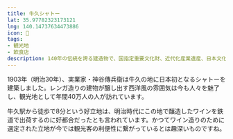 ```yaml
---
title: 牛久シャトー
lat: 35.97782323173121
lng: 140.14737634473886
icon: 🍷
tags:
- 観光地
- 飲食店
description: 140年の伝統を誇る建造物で、国指定重要文化財、近代化産業遺産、日本文化遺産に認定されています。
---
```

1903年（明治30年）、実業家・神谷傳兵衛は牛久の地に日本初となるシャトーを建築しました。レンガ造りの建物が醸し出す西洋風の雰囲気は今も人々を魅了し、観光地として年間40万人の人が訪れています。

牛久駅から徒歩で8分という好立地は、明治時代にこの地で醸造したワインを鉄道で出荷するのに好都合だったとも言われています。かつてワイン造りのために選定された立地が今では観光客の利便性に繋がっているとは趣深いものですね。
